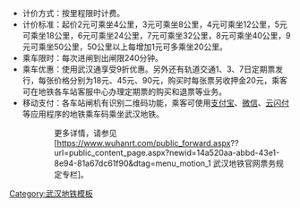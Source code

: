 *计价方式：按里程限时计费。
*计价标准：起价2元可乘坐4公里，3元可乘坐8公里，4元可乘坐12公里，5元可乘坐18公里，6元可乘坐24公里，7元可乘坐32公里，8元可乘坐40公里，9元可乘坐50公里，50公里以上每增加1元可多乘坐20公里。
*乘车限时：每次进闸到出闸限240分钟。
*乘车优惠：使用武汉通享受9折优惠。另外还有轨道交通1、3、7日定期票发行，每张价格分别为18元、45元、90元，购买时每张票另收押金20元，乘客可在地铁各车站客服中心办理定期票的购买和退票等业务。
*移动支付：各车站闸机有识别二维码功能，乘客可使用[[支付宝]]、[[微信]]、[[云闪付]]等应用程序的地铁乘车码乘坐武汉地铁。
::更多详情，请参见[https://www.wuhanrt.com/public_forward.aspx??url=public_content_page.aspx?newid=14a520aa-abbd-43e1-8e94-81a67dc61f90&dtag=menu_motion_1 武汉地铁官网票务规定专栏]。
<noinclude>[[Category:武汉地铁模板]]</noinclude>